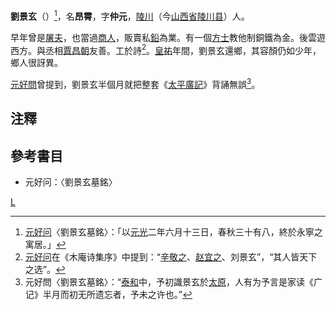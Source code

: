 '''劉景玄'''（{{bd|1186年||1223年|7月12日}}）<ref>[[元好问|元好问]]〈劉景玄墓銘〉：「以[[元光_(金)|元光]]二年六月十三日，春秋三十有八，終於永寧之寓居。」 </ref>，名'''昂霄'''，字'''仲元'''，[[陵川|陵川]]（今[[山西省|山西省]][[陵川县|陵川县]]）人。

早年曾是[[屠夫|屠夫]]，也當過[[商人|商人]]，販賣私[[鉛|鉛]]為業。有一個[[方士|方士]]教他制銅鐵為金。後雲遊西方。與丞相[[賈昌朝|賈昌朝]]友善。工於詩<ref>[[元好问|元好问]]在《木庵诗集序》中提到：“[[辛敬之|辛敬之]]、[[赵宜之|赵宜之]]、刘景玄”，“其人皆天下之选”。</ref>。[[皇祐|皇祐]]年間，劉景玄還鄉，其容顏仍如少年，鄉人很訝異。

[[元好問|元好問]]曾提到，劉景玄半個月就把整套《[[太平廣記|太平廣記]]》背誦無誤<ref>元好問〈劉景玄墓銘〉：“[[泰和_(金)|泰和]]中，予初識景玄於[[太原|太原]]，人有为予言是家读《广记》半月而初无所遗忘者，予未之许也。”</ref>。

==注釋==
<references/>

==參考書目==
* 元好问：〈劉景玄墓銘〉

[[Category:宋朝人|L]]